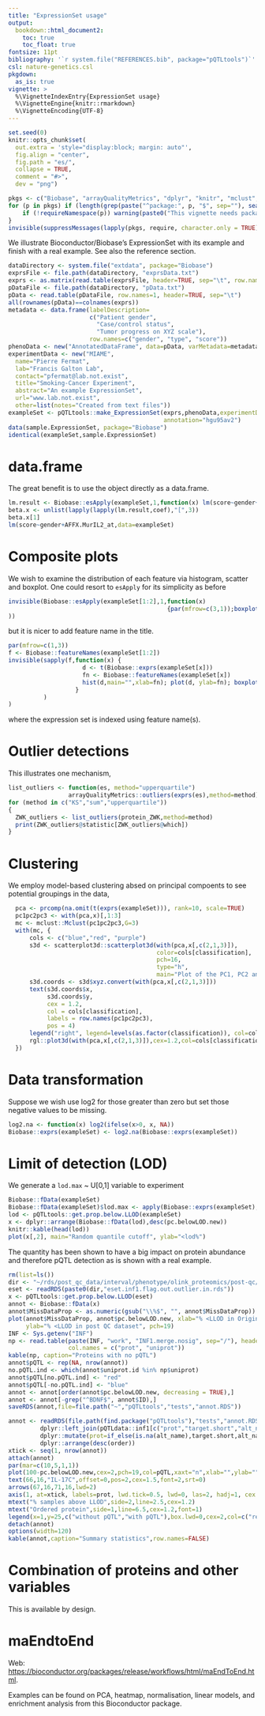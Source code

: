 ```yaml
---
title: "ExpressionSet usage"
output:
  bookdown::html_document2:
    toc: true
    toc_float: true
fontsize: 11pt
bibliography: '`r system.file("REFERENCES.bib", package="pQTLtools")`'
csl: nature-genetics.csl
pkgdown:
  as_is: true
vignette: >
  %\VignetteIndexEntry{ExpressionSet usage}
  %\VignetteEngine{knitr::rmarkdown}
  %\VignetteEncoding{UTF-8}
---
```


```r
set.seed(0)
knitr::opts_chunk$set(
  out.extra = 'style="display:block; margin: auto"',
  fig.align = "center",
  fig.path = "es/",
  collapse = TRUE,
  comment = "#>",
  dev = "png")
```

```r
pkgs <- c("Biobase", "arrayQualityMetrics", "dplyr", "knitr", "mclust", "pQTLtools", "rgl", "scatterplot3d")
for (p in pkgs) if (length(grep(paste("^package:", p, "$", sep=""), search())) == 0) {
    if (!requireNamespace(p)) warning(paste0("This vignette needs package `", p, "'; please install"))
}
invisible(suppressMessages(lapply(pkgs, require, character.only = TRUE)))
```

We illustrate Bioconductor/Biobase's ExpressionSet with its example and finish with a real example. See also the reference section.

```r
dataDirectory <- system.file("extdata", package="Biobase")
exprsFile <- file.path(dataDirectory, "exprsData.txt")
exprs <- as.matrix(read.table(exprsFile, header=TRUE, sep="\t", row.names=1, as.is=TRUE))
pDataFile <- file.path(dataDirectory, "pData.txt")
pData <- read.table(pDataFile, row.names=1, header=TRUE, sep="\t")
all(rownames(pData)==colnames(exprs))
metadata <- data.frame(labelDescription=
                       c("Patient gender",
                         "Case/control status",
                         "Tumor progress on XYZ scale"),
                       row.names=c("gender", "type", "score"))
phenoData <- new("AnnotatedDataFrame", data=pData, varMetadata=metadata)
experimentData <- new("MIAME",
  name="Pierre Fermat",
  lab="Francis Galton Lab",
  contact="pfermat@lab.not.exist",
  title="Smoking-Cancer Experiment",
  abstract="An example ExpressionSet",
  url="www.lab.not.exist",
  other=list(notes="Created from text files"))
exampleSet <- pQTLtools::make_ExpressionSet(exprs,phenoData,experimentData=experimentData,
                                            annotation="hgu95av2")
data(sample.ExpressionSet, package="Biobase")
identical(exampleSet,sample.ExpressionSet)
```

# data.frame

The great benefit is to use the object directly as a data.frame.

```r
lm.result <- Biobase::esApply(exampleSet,1,function(x) lm(score~gender+x))
beta.x <- unlist(lapply(lapply(lm.result,coef),"[",3))
beta.x[1]
lm(score~gender+AFFX.MurIL2_at,data=exampleSet)
```

# Composite plots

We wish to examine the distribution of each feature via histogram, scatter and boxplot.
One could resort to `esApply` for its simplicity as before

```r
invisible(Biobase::esApply(exampleSet[1:2],1,function(x)
                                             {par(mfrow=c(3,1));boxplot(x);hist(x);plot(x)}
))
```
but it is nicer to add feature name in the title.

```r
par(mfrow=c(1,3))
f <- Biobase::featureNames(exampleSet[1:2])
invisible(sapply(f,function(x) {
                     d <- t(Biobase::exprs(exampleSet[x]))
                     fn <- Biobase::featureNames(exampleSet[x])
                     hist(d,main="",xlab=fn); plot(d, ylab=fn); boxplot(d,ylab=fn)
                   }
          )
)
```
where the expression set is indexed using feature name(s).

# Outlier detections

This illustrates one mechanism,

```r
list_outliers <- function(es, method="upperquartile")
                 arrayQualityMetrics::outliers(exprs(es),method=method)
for (method in c("KS","sum","upperquartile"))
{
  ZWK_outliers <- list_outliers(protein_ZWK,method=method)
  print(ZWK_outliers@statistic[ZWK_outliers@which])
}
```

# Clustering

We employ model-based clustering absed on principal compoents to see potential groupings in the data,

```r
  pca <- prcomp(na.omit(t(exprs(exampleSet))), rank=10, scale=TRUE)
  pc1pc2pc3 <- with(pca,x)[,1:3]
  mc <- mclust::Mclust(pc1pc2pc3,G=3)
  with(mc, {
      cols <- c("blue","red", "purple")
      s3d <- scatterplot3d::scatterplot3d(with(pca,x[,c(2,1,3)]),
                                          color=cols[classification],
                                          pch=16,
                                          type="h",
                                          main="Plot of the PC1, PC2 and PC3")
      s3d.coords <- s3d$xyz.convert(with(pca,x[,c(2,1,3)]))
      text(s3d.coords$x, 
           s3d.coords$y,   
           cex = 1.2,
           col = cols[classification],
           labels = row.names(pc1pc2pc3),
           pos = 4)
      legend("right", legend=levels(as.factor(classification)), col=cols[classification], pch=16)
      rgl::plot3d(with(pca,x[,c(2,1,3)]),cex=1.2,col=cols[classification],type="h")
  })
```

# Data transformation

Suppose we wish use log2 for those greater than zero but set those negative values to be missing.

```r
log2.na <- function(x) log2(ifelse(x>0, x, NA))
Biobase::exprs(exampleSet) <- log2.na(Biobase::exprs(exampleSet))
```

# Limit of detection (LOD)

We generate a `lod.max` ~ U[0,1] variable to experiment

```r
Biobase::fData(exampleSet)
Biobase::fData(exampleSet)$lod.max <- apply(Biobase::exprs(exampleSet),1,quantile,runif(nrow(exampleSet)))
lod <- pQTLtools::get.prop.below.LLOD(exampleSet)
x <- dplyr::arrange(Biobase::fData(lod),desc(pc.belowLOD.new))
knitr::kable(head(lod))
plot(x[,2], main="Random quantile cutoff", ylab="<lod%")
```

The quantity has been shown to have a big impact on protein abundance and therefore pQTL detection as is shown with a real example.

```r
rm(list=ls())
dir <- "~/rds/post_qc_data/interval/phenotype/olink_proteomics/post-qc/"
eset <- readRDS(paste0(dir,"eset.inf1.flag.out.outlier.in.rds"))
x <- pQTLtools::get.prop.below.LLOD(eset)
annot <- Biobase::fData(x)
annot$MissDataProp <- as.numeric(gsub("\\%$", "", annot$MissDataProp))
plot(annot$MissDataProp, annot$pc.belowLOD.new, xlab="% <LLOD in Original",
     ylab="% <LLOD in post QC dataset", pch=19)
INF <- Sys.getenv("INF")
np <- read.table(paste(INF, "work", "INF1.merge.nosig", sep="/"), header=FALSE,
                 col.names = c("prot", "uniprot"))
kable(np, caption="Proteins with no pQTL")
annot$pQTL <- rep(NA, nrow(annot))
no.pQTL.ind <- which(annot$uniprot.id %in% np$uniprot)
annot$pQTL[no.pQTL.ind] <- "red"
annot$pQTL[-no.pQTL.ind] <- "blue"
annot <- annot[order(annot$pc.belowLOD.new, decreasing = TRUE),]
annot <- annot[-grep("^BDNF$", annot$ID),]
saveRDS(annot,file=file.path("~","pQTLtools","tests","annot.RDS"))
```

```r
annot <- readRDS(file.path(find.package("pQTLtools"),"tests","annot.RDS")) %>%
         dplyr::left_join(pQTLdata::inf1[c("prot","target.short","alt_name")],by=c("ID"="prot")) %>%
         dplyr::mutate(prot=if_else(is.na(alt_name),target.short,alt_name),order=1:n()) %>%
         dplyr::arrange(desc(order))
xtick <- seq(1, nrow(annot))
attach(annot)
par(mar=c(10,5,1,1))
plot(100-pc.belowLOD.new,cex=2,pch=19,col=pQTL,xaxt="n",xlab="",ylab="",cex.axis=0.8)
text(66,16,"IL-17C",offset=0,pos=2,cex=1.5,font=2,srt=0)
arrows(67,16,71,16,lwd=2)
axis(1, at=xtick, labels=prot, lwd.tick=0.5, lwd=0, las=2, hadj=1, cex.axis=0.8)
mtext("% samples above LLOD",side=2,line=2.5,cex=1.2)
mtext("Ordered protein",side=1,line=6.5,cex=1.2,font=1)
legend(x=1,y=25,c("without pQTL","with pQTL"),box.lwd=0,cex=2,col=c("red","blue"),pch=19)
detach(annot)
options(width=120)
kable(annot,caption="Summary statistics",row.names=FALSE)
```

# Combination of proteins and other variables

This is available by design.

# maEndtoEnd

Web: [https://bioconductor.org/packages/release/workflows/html/maEndToEnd.html](https://bioconductor.org/packages/release/workflows/html/maEndToEnd.html).

Examples can be found on PCA, heatmap, normalisation, linear models, and enrichment analysis from this Bioconductor package.

